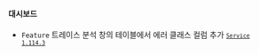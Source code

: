 #### 대시보드​

- <code class="Feature">Feature</code> <span class="uitext">트레이스 분석</span> 창의 테이블에서 <span class="uitext">에러 클래스</span> 컬럼 추가 <code class='changelog-service'><a href="../release-notes/service/service-1_114_x"><code class='changelog-service'>Service 1.114.3​</code></a></code>

